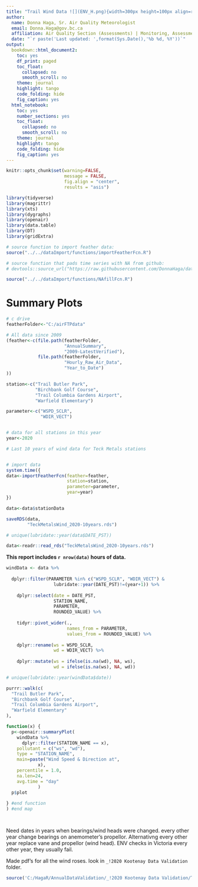 ```yaml
---
title: "Trail Wind Data ![](ENV_H.png){width=300px height=100px align=right}"
author:
  name: Donna Haga, Sr. Air Quality Meteorologist
  email: Donna.Haga@gov.bc.ca
  affiliation: Air Quality Section (Assessments) | Monitoring, Assessment & Stewardship
  date: "`r paste('Last updated: ',format(Sys.Date(),'%b %d, %Y'))`"
output:
  bookdown::html_document2:
    toc: yes
    df_print: paged
    toc_float:
      collapsed: no
      smooth_scroll: no
    theme: journal
    highlight: tango
    code_folding: hide
    fig_caption: yes
  html_notebook:
    toc: yes
    number_sections: yes
    toc_float:
      collapsed: no
      smooth_scroll: no
    theme: journal
    highlight: tango
    code_folding: hide
    fig_caption: yes
---
```



```r
knitr::opts_chunk$set(warning=FALSE,
                      message = FALSE,
                      fig.align = "center",
                      results = "asis")

library(tidyverse)
library(magrittr)
library(xts)
library(dygraphs)
library(openair)
library(data.table)
library(DT)
library(gridExtra)

# source function to import feather data:
source("../../dataImport/functions/importFeatherFcn.R")

# source function that pads time series with NA from github:
# devtools::source_url("https://raw.githubusercontent.com/DonnaHaga/dataImport/master/functions/NAfillFcn.R")

source("../../dataImport/functions/NAfillFcn.R")
```


# Summary Plots {.tabset}

```r

# c drive
featherFolder<-"C:/airFTPdata"

# All data since 2009
(feather<-c(file.path(featherFolder,
                      "AnnualSummary",
                      "2009-LatestVerified"),
            file.path(featherFolder,
                      "Hourly_Raw_Air_Data",
                      "Year_to_Date")
))

station<-c("Trail Butler Park",
           "Birchbank Golf Course",
           "Trail Columbia Gardens Airport",
           "Warfield Elementary")

parameter<-c("WSPD_SCLR",
             "WDIR_VECT")


# data for all stations in this year
year<-2020 
```

```r
# Last 10 years of wind data for Teck Metals stations


# import data
system.time({
data<-importFeatherFcn(feather=feather,
                       station=station,
                       parameter=parameter,
                       year=year) 
})

data<-data$stationData

saveRDS(data,
        "TeckMetalsWind_2020-10years.rds")

# unique(lubridate::year(data$DATE_PST))
```

```r

data<-readr::read_rds("TeckMetalsWind_2020-10years.rds")

```



**This report includes `r nrow(data)` hours of data.**

```r
windData <- data %>%
  
  dplyr::filter(PARAMETER %in% c("WSPD_SCLR", "WDIR_VECT") &
                  lubridate::year(DATE_PST)!=(year+1)) %>%
  
    dplyr::select(date = DATE_PST,
                  STATION_NAME,
                  PARAMETER,
                  ROUNDED_VALUE) %>%
    
    tidyr::pivot_wider(.,
                       names_from = PARAMETER,
                       values_from = ROUNDED_VALUE) %>%
    
    dplyr::rename(ws = WSPD_SCLR,
                  wd = WDIR_VECT) %>%
    
    dplyr::mutate(ws = ifelse(is.na(wd), NA, ws),
                  wd = ifelse(is.na(ws), NA, wd))

# unique(lubridate::year(windData$date))

```

```r


purrr::walk(c(
  "Trail Butler Park",
  "Birchbank Golf Course",
  "Trail Columbia Gardens Airport",
  "Warfield Elementary"
),

function(x) {
  p<-openair::summaryPlot(
    windData %>%
      dplyr::filter(STATION_NAME == x),
    pollutant = c("ws", "wd"),
    type = "STATION_NAME",
    main=paste("Wind Speed & Direction at",
            x),
    percentile = 1.0,
    na.len=24,
    avg.time = "day"
            )
  p$plot
  
} #end function
) #end map




```

Need dates in years when bearings/wind heads were changed. every other year change bearings on anemometer's propellor. Alternativng every other year replace vane and propellor (wind head). ENV checks in Victoria every other year, they usually fail.




Made pdf's for all the wind roses. look in `_!2020 Kootenay Data Validation` folder.
```r
source('C:/HagaR/AnnualDataValidation/_!2020 Kootenay Data Validation/TrailWindRosePlots.R')

```


